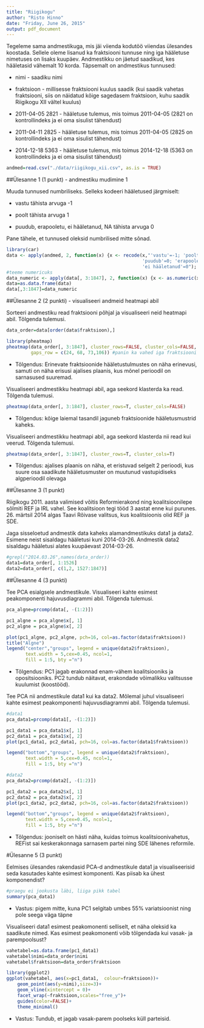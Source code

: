 ```yaml
---
title: "Riigikogu"
author: "Risto Hinno"
date: "Friday, June 26, 2015"
output: pdf_document
---
```


Tegeleme sama andmestikuga, mis jäi viienda kodutöö viiendas ülesandes koostada. Sellele oleme lisanud ka fraktsiooni tunnuse ning iga hääletuse nimetuses on lisaks kuupäev. Andmestikku on jäetud saadikud, kes hääletasid vähemalt 10 korda. Täpsemalt on andmestikus tunnused:

- nimi - saadiku nimi

- fraktsioon - millisesse fraktsiooni kuulus saadik (kui saadik vahetas fraktsiooni, siis on näidatud kõige sagedasem fraktsioon, kuhu saadik Riigikogu XII vältel kuulus)

- 2011-04-05 2821 - hääletuse tulemus, mis toimus 2011-04-05 (2821 on kontrollindeks ja ei oma sisulist tähendust)

- 2011-04-11 2825 - hääletuse tulemus, mis toimus 2011-04-05 (2825 on kontrollindeks ja ei oma sisulist tähendust)

- 2014-12-18 5363 - hääletuse tulemus, mis toimus 2014-12-18 (5363 on kontrollindeks ja ei oma sisulist tähendust)

```r
andmed=read.csv("./data/riigikogu_xii.csv", as.is = TRUE)

```

##Ülesanne 1 (1 punkt) - andmestiku mudimine 1

Muuda tunnused numbriliseks. Selleks kodeeri hääletused järgmiselt:

- vastu tähista arvuga -1

- poolt tähista arvuga 1

- puudub, erapooletu, ei hääletanud, NA tähista arvuga 0

Pane tähele, et tunnused oleksid numbrilised mitte sõnad.

```r
library(car)
data <- apply(andmed, 2, function(x) {x <- recode(x,"'vastu'=-1; 'poolt'=1; NA=0; 
                                                  'puudub'=0; 'erapooletu'=0;
                                                  'ei hääletanud'=0"); x})
#teeme numericuks
data_numeric <- apply(data[, 3:1847], 2, function(x) {x <- as.numeric(x); x})
data=as.data.frame(data)
data[,3:1847]=data_numeric
```

##Ülesanne 2 (2 punkti) - visualiseeri andmeid heatmapi abil

Sorteeri andmestiku read fraktsiooni põhjal ja visualiseeri neid heatmapi abil. Tõlgenda tulemusi.

```r
data_order=data[order(data$fraktsioon),]

library(pheatmap)
pheatmap(data_order[, 3:1847], cluster_rows=FALSE, cluster_cols=FALSE, 
         gaps_row = c(24, 68, 73,106)) #panin ka vahed iga fraktsiooni vahele

```

- Tõlgendus: Erinevate fraktsioonide hääletustulmustes on näha erinevusi, samuti on näha erisusi ajalises plaanis, kus mõnel perioodil on sarnasused suuremad.

Visualiseeri andmestikku heatmapi abil, aga seekord klasterda ka read. Tõlgenda tulemusi.

```r
pheatmap(data_order[, 3:1847], cluster_rows=T, cluster_cols=FALSE)

```

- Tõlgendus: kõige laiemal tasandil jaguneb fraktsioonide hääletusmustrid kaheks. 

Visualiseeri andmestikku heatmapi abil, aga seekord klasterda nii read kui veerud. Tõlgenda tulemusi.

```r
pheatmap(data_order[, 3:1847], cluster_rows=T, cluster_cols=T)

```

- Tõlgendus: ajalises plaanis on näha, et eristuvad selgelt 2 perioodi, kus suure osa saadikute hääletusmuster on muutunud vastupidiseks algperioodil olevaga

##Ülesanne 3 (1 punkt)

Riigikogu 2011. aasta valimised võitis Reformierakond ning koalitsioonilepe sõlmiti REF ja IRL vahel. See koalitsioon tegi tööd 3 aastat enne kui purunes. 26. märtsil 2014 algas Taavi Rõivase valitsus, kus koalitsioonis olid REF ja SDE.

Jaga sisseloetud andmestik data kaheks alamandmestikuks data1 ja data2. Esimene neist sisaldagu hääletusi kuni 2014-03-26. Andmestik data2 sisaldagu hääletusi alates kuupäevast 2014-03-26.

```r
#grepl("2014.03.26",names(data_order))
data1=data_order[, 1:1526]
data2=data_order[, c(1,2, 1527:1847)]

```

##Ülesanne 4 (3 punkti)

Tee PCA esialgsele andmestikule. Visualiseeri kahte esimest peakomponenti hajuvusdiagrammi abil. Tõlgenda tulemusi.

```r
pca_algne=prcomp(data[, -(1:2)])

pc1_algne = pca_algne$x[, 1]
pc2_algne = pca_algne$x[, 2]

plot(pc1_algne, pc2_algne, pch=16, col=as.factor(data$fraktsioon))
title("Algne")
legend("center","groups", legend = unique(data2$fraktsioon),
       text.width = 5,cex=0.45, ncol=1,
       fill = 1:5, bty ="n")

```

- Tõlgendus: PC1 jagab erakonnad enam-vähem koalitsiooniks ja opositsiooniks. PC2 tundub näitavat, erakondade võimalikku valitsusse kuulumist (koostööd).

Tee PCA nii andmestikule data1 kui ka data2. Mõlemal juhul visualiseeri kahte esimest peakomponenti hajuvusdiagrammi abil. Tõlgenda tulemusi.

```r
#data1
pca_data1=prcomp(data1[, -(1:2)])

pc1_data1 = pca_data1$x[, 1]
pc2_data1 = pca_data1$x[, 2]
plot(pc1_data1, pc2_data1, pch=16, col=as.factor(data1$fraktsioon))

legend("bottom","groups", legend = unique(data2$fraktsioon),
       text.width = 5,cex=0.45, ncol=1,
       fill = 1:5, bty ="n")

#data2
pca_data2=prcomp(data2[, -(1:2)])

pc1_data2 = pca_data2$x[, 1]
pc2_data2 = pca_data2$x[, 2]
plot(pc1_data2, pc2_data2, pch=16, col=as.factor(data2$fraktsioon))

legend("bottom","groups", legend = unique(data2$fraktsioon),
       text.width = 5,cex=0.45, ncol=1,
       fill = 1:5, bty ="n")

```

- Tõlgendus: jooniselt on hästi näha, kuidas toimus koalitsioonivahetus, REFist sai keskerakonnaga sarnasem partei ning SDE lähenes reformile.

#Ülesanne 5 (3 punkt)

Eelmises ülesandes rakendasid PCA-d andmestikule data1 ja visualiseerisid seda kasutades kahte esimest komponenti. Kas piisab ka ühest komponendist?
```r
#praegu ei jookusta läbi, liiga pikk tabel
summary(pca_data1)
```

- Vastus: pigem mitte, kuna PC1 selgitab umbes 55% variatsioonist ning pole seega väga täpne

Visualiseeri data1 esimest peakomonenti selliselt, et näha oleksid ka saadikute nimed. Kas esimest peakomonenti võib tõlgendada kui vasak- ja parempoolsust?

```r
vahetabel=as.data.frame(pc1_data1)
vahetabel$nimi=data_order$nimi
vahetabel$fraktsioon=data_order$fraktsioon

library(ggplot2)
ggplot(vahetabel, aes(x=pc1_data1,  colour=fraktsioon))+
    geom_point(aes(y=nimi),size=3)+
    geom_vline(xintercept = 0)+
    facet_wrap(~fraktsioon,scales="free_y")+
    guides(color=FALSE)+
    theme_minimal()
```

- Vastus: Tundub, et jagab vasak-parem poolseks küll parteisid.
